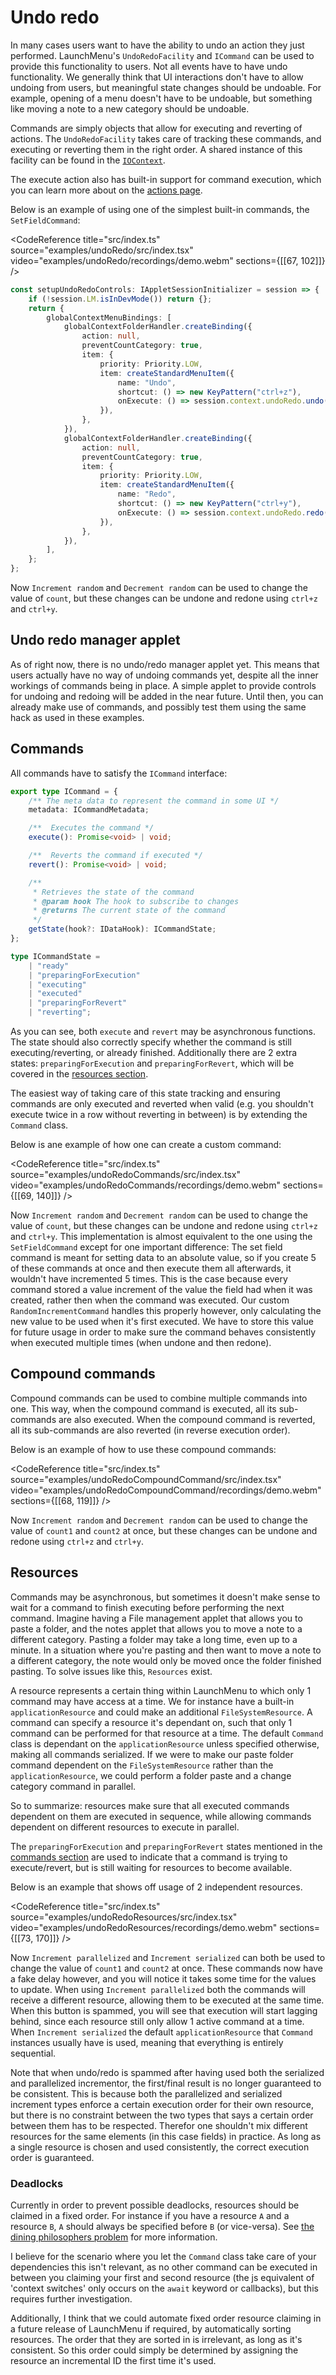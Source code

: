 # Undo redo

In many cases users want to have the ability to undo an action they just performed. LaunchMenu's `UndoRedoFacility` and `ICommand` can be used to provide this functionality to users.
Not all events have to have undo functionality. We generally think that UI interactions don't have to allow undoing from users, but meaningful state changes should be undoable. For example, opening of a menu doesn't have to be undoable, but something like moving a note to a new category should be undoable.

Commands are simply objects that allow for executing and reverting of actions. The `UndoRedoFacility` takes care of tracking these commands, and executing or reverting them in the right order. A shared instance of this facility can be found in the [`IOContext`](/docs/concepts/base/iocontext).

The execute action also has built-in support for command execution, which you can learn more about on the [actions page](/docs/concepts/interaction/actions).

Below is an example of using one of the simplest built-in commands, the `SetFieldCommand`:

<CodeReference
    title="src/index.ts"
    source="examples/undoRedo/src/index.tsx"
    video="examples/undoRedo/recordings/demo.webm"
    sections={[[67, 102]]}
/>

```ts title=setupUndoRedoControls spoiler
const setupUndoRedoControls: IAppletSessionInitializer = session => {
    if (!session.LM.isInDevMode()) return {};
    return {
        globalContextMenuBindings: [
            globalContextFolderHandler.createBinding({
                action: null,
                preventCountCategory: true,
                item: {
                    priority: Priority.LOW,
                    item: createStandardMenuItem({
                        name: "Undo",
                        shortcut: () => new KeyPattern("ctrl+z"),
                        onExecute: () => session.context.undoRedo.undo(),
                    }),
                },
            }),
            globalContextFolderHandler.createBinding({
                action: null,
                preventCountCategory: true,
                item: {
                    priority: Priority.LOW,
                    item: createStandardMenuItem({
                        name: "Redo",
                        shortcut: () => new KeyPattern("ctrl+y"),
                        onExecute: () => session.context.undoRedo.redo(),
                    }),
                },
            }),
        ],
    };
};
```

Now `Increment random` and `Decrement random` can be used to change the value of `count`, but these changes can be undone and redone using `ctrl+z` and `ctrl+y`.

## Undo redo manager applet

As of right now, there is no undo/redo manager applet yet. This means that users actually have no way of undoing commands yet, despite all the inner workings of commands being in place. A simple applet to provide controls for undoing and redoing will be added in the near future. Until then, you can already make use of commands, and possibly test them using the same hack as used in these examples.

## Commands

All commands have to satisfy the `ICommand` interface:

```ts title=ICommand.ts source=https://github.com/LaunchMenu/LaunchMenu/blob/master/packages/core/src/undoRedo/_types/ICommand.ts
export type ICommand = {
    /** The meta data to represent the command in some UI */
    metadata: ICommandMetadata;

    /**  Executes the command */
    execute(): Promise<void> | void;

    /**  Reverts the command if executed */
    revert(): Promise<void> | void;

    /**
     * Retrieves the state of the command
     * @param hook The hook to subscribe to changes
     * @returns The current state of the command
     */
    getState(hook?: IDataHook): ICommandState;
};

type ICommandState =
    | "ready"
    | "preparingForExecution"
    | "executing"
    | "executed"
    | "preparingForRevert"
    | "reverting";
```

As you can see, both `execute` and `revert` may be asynchronous functions. The state should also correctly specify whether the command is still executing/reverting, or already finished.
Additionally there are 2 extra states: `preparingForExecution` and `preparingForRevert`, which will be covered in the [resources section](#resources).

The easiest way of taking care of this state tracking and ensuring commands are only executed and reverted when valid (e.g. you shouldn't execute twice in a row without reverting in between) is by extending the `Command` class.

Below is ane example of how one can create a custom command:

<CodeReference
    title="src/index.ts"
    source="examples/undoRedoCommands/src/index.tsx"
    video="examples/undoRedoCommands/recordings/demo.webm"
    sections={[[69, 140]]}
/>

Now `Increment random` and `Decrement random` can be used to change the value of `count`, but these changes can be undone and redone using `ctrl+z` and `ctrl+y`. This implementation is almost equivalent to the one using the `SetFieldCommand` except for one important difference: The set field command is meant for setting data to an absolute value, so if you create 5 of these commands at once and then execute them all afterwards, it wouldn't have incremented 5 times. This is the case because every command stored a value increment of the value the field had when it was created, rather then when the command was executed. Our custom `RandomIncrementCommand` handles this properly however, only calculating the new value to be used when it's first executed. We have to store this value for future usage in order to make sure the command behaves consistently when executed multiple times (when undone and then redone).

## Compound commands

Compound commands can be used to combine multiple commands into one. This way, when the compound command is executed, all its sub-commands are also executed. When the compound command is reverted, all its sub-commands are also reverted (in reverse execution order).

Below is an example of how to use these compound commands:

<CodeReference
    title="src/index.ts"
    source="examples/undoRedoCompoundCommand/src/index.tsx"
    video="examples/undoRedoCompoundCommand/recordings/demo.webm"
    sections={[[68, 119]]}
/>

Now `Increment random` and `Decrement random` can be used to change the value of `count1` and `count2` at once, but these changes can be undone and redone using `ctrl+z` and `ctrl+y`.

## Resources

Commands may be asynchronous, but sometimes it doesn't make sense to wait for a command to finish executing before performing the next command. Imagine having a File management applet that allows you to paste a folder, and the notes applet that allows you to move a note to a different category. Pasting a folder may take a long time, even up to a minute. In a situation where you're pasting and then want to move a note to a different category, the note would only be moved once the folder finished pasting. To solve issues like this, `Resources` exist.

A resource represents a certain thing within LaunchMenu to which only 1 command may have access at a time. We for instance have a built-in `applicationResource` and could make an additional `FileSystemResource`. A command can specify a resource it's dependant on, such that only 1 command can be performed for that resource at a time. The default `Command` class is dependant on the `applicationResource` unless specified otherwise, making all commands serialized. If we were to make our paste folder command dependent on the `FileSystemResource` rather than the `applicationResource`, we could perform a folder paste and a change category command in parallel.

So to summarize: resources make sure that all executed commands dependent on them are executed in sequence, while allowing commands dependent on different resources to execute in parallel.

The `preparingForExecution` and `preparingForRevert` states mentioned in the [commands section](#commands) are used to indicate that a command is trying to execute/revert, but is still waiting for resources to become available.

Below is an example that shows off usage of 2 independent resources.

<CodeReference
    title="src/index.ts"
    source="examples/undoRedoResources/src/index.tsx"
    video="examples/undoRedoResources/recordings/demo.webm"
    sections={[[73, 170]]}
/>

Now `Increment parallelized` and `Increment serialized` can both be used to change the value of `count1` and `count2` at once. These commands now have a fake delay however, and you will notice it takes some time for the values to update. When using `Increment parallelized` both the commands will receive a different resource, allowing them to be executed at the same time. When this button is spammed, you will see that execution will start lagging behind, since each resource still only allow 1 active command at a time. When `Increment serialized` the default `applicationResource` that `Command` instances usually have is used, meaning that everything is entirely sequential.

Note that when undo/redo is spammed after having used both the serialized and parallelized incrementor, the first/final result is no longer guaranteed to be consistent. This is because both the parallelized and serialized increment types enforce a certain execution order for their own resource, but there is no constraint between the two types that says a certain order between them has to be respected. Therefor one shouldn't mix different resources for the same elements (in this case fields) in practice. As long as a single resource is chosen and used consistently, the correct execution order is guaranteed.

### Deadlocks

Currently in order to prevent possible deadlocks, resources should be claimed in a fixed order. For instance if you have a resource `A` and a resource `B`, `A` should always be specified before `B` (or vice-versa). See [the dining philosophers problem](https://en.wikipedia.org/wiki/Dining_philosophers_problem#:~:text=Each%20philosopher%20must%20alternately%20think,being%20used%20by%20another%20philosopher.) for more information.

I believe for the scenario where you let the `Command` class take care of your dependencies this isn't relevant, as no other command can be executed in between you claiming your first and second resource (the js equivalent of 'context switches' only occurs on the `await` keyword or callbacks), but this requires further investigation.

Additionally, I think that we could automate fixed order resource claiming in a future release of LaunchMenu if required, by automatically sorting resources. The order that they are sorted in is irrelevant, as long as it's consistent. So this order could simply be determined by assigning the resource an incremental ID the first time it's used.

